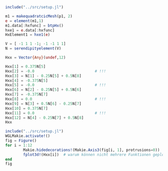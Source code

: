 ```julia
include("../src/setup.jl")
```

```julia
m1 = makequadratcicMesh(p1, 2)
e = element(m1,1)
m1.data[:hxfunc] = btpHx()
hxe1 = e.data[:hxfunc]
HxElement1 = hxe1(e)
```

```julia
V = [ -1 1 1 -1; -1 -1 1 1]
N = serendipityelement(V)

Hxx = Vector{Any}(undef,12)

Hxx[1] = 0.375N[5]
Hxx[2] = -0.0                           # !!!
Hxx[3] = N[1] - 0.25N[5] + 0.5N[8]
Hxx[4] = -0.375N[5]
Hxx[5] = -0.0                           # !!!
Hxx[6] = N[2] - 0.25N[5] + 0.5N[6]
Hxx[7] = -0.375N[7]
Hxx[8] = 0.0                            # !!!
Hxx[9] = N[3] + 0.5N[6] - 0.25N[7]
Hxx[10] = 0.375N[7]
Hxx[11] = 0.0                           # !!!
Hxx[12] = N[4] - 0.25N[7] + 0.5N[8]
Hxx
```


```julia
include("../src/setup.jl")
WGLMakie.activate!()
fig = Figure()
for i = 1:12
        Makie.hidedecorations!(Makie.Axis3(fig[i, 1], protrusions=0))
        fplot3d!(Hxx[i])  # warum können nicht mehrere Funktionen geplottet werden ??
end
fig
```

